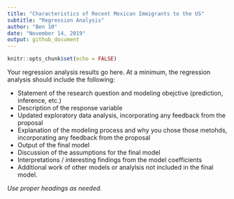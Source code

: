 ```yaml
---
title: "Characteristics of Recent Mexican Immigrants to the US"
subtitle: "Regression Analysis"
author: "Ben 10"
date: "November 14, 2019"
output: github_document
---
```


```r
knitr::opts_chunk$set(echo = FALSE)
```

Your regression analysis results go here. At a minimum, the regression analysis should include the following: 

- Statement of the research question and modeling obejctive (prediction, inference, etc.)
- Description of the response variable
- Updated exploratory data analysis, incorporating any feedback from the proposal
- Explanation of the modeling process and why you chose those metohds, incorporating any feedback from the proposal
- Output of the final model
- Discussion of the assumptions for the final model
- Interpretations / interesting findings from the model coefficients
- Additional work of other models or analylsis not included in the final model.

*Use proper headings as needed.*
